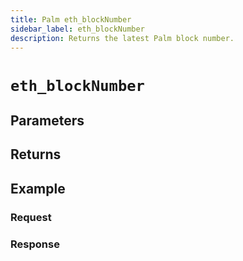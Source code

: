 ```yaml
---
title: Palm eth_blockNumber
sidebar_label: eth_blockNumber
description: Returns the latest Palm block number.
---
```




# `eth_blockNumber`

<Description />

## Parameters


<Params />

## Returns


<Returns />

## Example


<Example />

### Request


<Request />

### Response


<Response />
